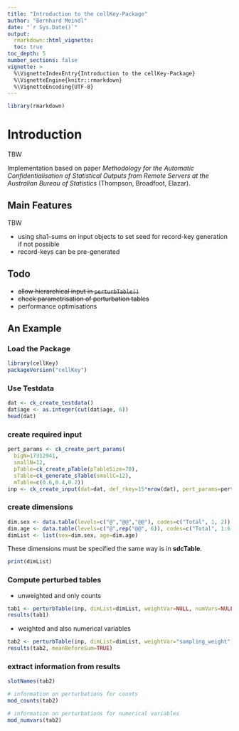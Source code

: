 ```yaml
---
title: "Introduction to the cellKey-Package"
author: "Bernhard Meindl"
date: "`r Sys.Date()`"
output:
  rmarkdown::html_vignette:
  toc: true
toc_depth: 5
number_sections: false
vignette: >
  %\VignetteIndexEntry{Introduction to the cellKey-Package}
  %\VignetteEngine{knitr::rmarkdown}
  %\VignetteEncoding{UTF-8}
---
```


  ```r
library(rmarkdown)
```

# Introduction

TBW

Implementation based on paper *Methodology for the Automatic Confidentialisation of Statistical Outputs from Remote Servers at the Australian Bureau of Statistics* (Thompson, Broadfoot, Elazar).

## Main Features

TBW

- using sha1-sums on input objects to set seed for record-key generation if not possible
- record-keys can be pre-generated

## Todo
- ~~allow hierarchical input in  `perturbTable()`~~
- ~~check parametrisation of perturbation tables~~
- performance optimisations

## An Example

### Load the Package
```r
library(cellKey)
packageVersion("cellKey")
```

### Use Testdata
```r
dat <- ck_create_testdata()
dat$age <- as.integer(cut(dat$age, 6))
head(dat)
```

### create required input
```r
pert_params <- ck_create_pert_params(
  bigN=17312941, 
  smallN=12,
  pTable=ck_create_pTable(pTableSize=70),
  sTable=ck_generate_sTable(smallC=12), 
  mTable=c(0.6,0.4,0.2))
inp <- ck_create_input(dat=dat, def_rkey=15*nrow(dat), pert_params=pert_params)
```

### create dimensions
```r
dim.sex <- data.table(levels=c("@","@@","@@"), codes=c("Total", 1, 2))
dim.age <- data.table(levels=c("@",rep("@@", 6)), codes=c("Total", 1:6))
dimList <- list(sex=dim.sex, age=dim.age)
```

These dimensions must be specified the same way is in **sdcTable**. 

```r
print(dimList)
```


### Compute perturbed tables

- unweighted and only counts

```r
tab1 <- perturbTable(inp, dimList=dimList, weightVar=NULL, numVars=NULL)
results(tab1)
```

- weighted and also numerical variables

```r
tab2 <- perturbTable(inp, dimList=dimList, weightVar="sampling_weight", numVars=c("savings","income"))
results(tab2, meanBeforeSum=TRUE)
```

### extract information from results

```r
slotNames(tab2)

# information on perturbations for counts
mod_counts(tab2) 

# information on perturbations for numerical variables
mod_numvars(tab2) 
```


